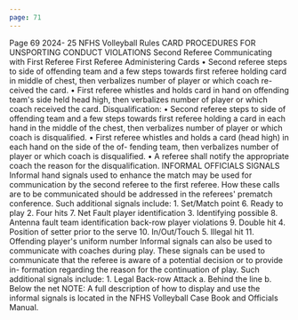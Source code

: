 ```yaml
---
page: 71
---
```


Page 69 2024- 25 NFHS Volleyball Rules CARD PROCEDURES FOR UNSPORTING CONDUCT VIOLATIONS Second Referee Communicating with First Referee First Referee Administering Cards • Second referee steps to side of offending team and a few steps towards first referee holding card in middle of chest, then verbalizes number of player or which coach re- ceived the card. • First referee whistles and holds card in hand on offending team's side held head high, then verbalizes number of player or which coach received the card. Disqualification: • Second referee steps to side of offending team and a few steps towards first referee holding a card in each hand in the middle of the chest, then verbalizes number of player or which coach is disqualified. • First referee whistles and holds a card (head high) in each hand on the side of the of- fending team, then verbalizes number of player or which coach is disqualified. • A referee shall notify the appropriate coach the reason for the disqualification. INFORMAL OFFICIALS SIGNALS Informal hand signals used to enhance the match may be used for communication by the second referee to the first referee. How these calls are to be communicated should be addressed in the referees' prematch conference. Such additional signals include: 1. Set/Match point 6. Ready to play 2. Four hits 7. Net Fault player identification 3. Identifying possible 8. Antenna fault team identification back-row player violations 9. Double hit 4. Position of setter prior to the serve 10. In/Out/Touch 5. Illegal hit 11. Offending player's uniform number Informal signals can also be used to communicate with coaches during play. These signals can be used to communicate that the referee is aware of a potential decision or to provide in- formation regarding the reason for the continuation of play. Such additional signals include: 1. Legal Back-row Attack a. Behind the line b. Below the net NOTE: A full description of how to display and use the informal signals is located in the NFHS Volleyball Case Book and Officials Manual.
